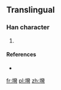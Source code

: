 {{also|塆}}
==Translingual==

===Han character===
{{Han char|rn=32|rad=土|as=22|sn=25|four=|canj=土女火弓 (GVFN)}}

# {{defn|Han|sort=土22}}

====References====
* {{Han ref|kx=0242.361|hdz=80012.050|uh=58EA|ud=22762}}

[[fr:壪]]
[[pl:壪]]
[[zh:壪]]